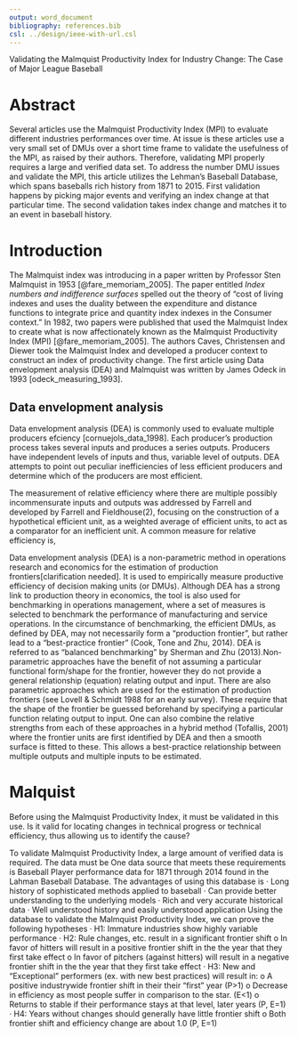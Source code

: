 ```yaml
---
output: word_document
bibliography: references.bib
csl: ../design/ieee-with-url.csl 
---
```

Validating the Malmquist Productivity Index for Industry Change:  The Case of Major League Baseball
 
# Abstract

Several articles use the Malmquist Productivity Index (MPI) to evaluate different industries performances over time. At issue is these articles use a very small set of DMUs over a short time frame to validate the usefulness of the MPI, as raised by their authors. Therefore, validating MPI properly requires a large and verified data set. To address the number DMU issues and validate the MPI, this article utilizes the Lehman’s Baseball Database, which spans baseballs rich history from 1871 to 2015. First validation happens by picking major events and verifying an index change at that particular time. The second validation takes index change and matches it to an event in baseball history. 

# Introduction 

The Malmquist index was introducing in a paper written by Professor Sten Malmquist in 1953 [@fare_memoriam_2005]. The paper entitled _Index numbers and indifference surfaces_ spelled out the theory of "cost of living indexes and uses the duality between the expenditure and distance functions to integrate price and quantity index indexes in the Consumer context." In 1982, two papers were published that used the Malmquist Index to create what is now affectionately known as the Malmquist Productivity Index (MPI) [@fare_memoriam_2005].  The authors Caves, Christensen and Diewer took the Malmquist Index and developed a producer context to construct an index of productivity change. The first article using Data envelopment analysis (DEA) and Malmquist was written by James Odeck in 1993 [odeck_measuring_1993]. 

## Data envelopment analysis

Data envelopment analysis (DEA) is commonly used to evaluate multiple producers efciency [cornuejols_data_1998]. Each producer’s production process takes several inputs and produces a series outputs. Producers have independent levels of inputs and thus, variable level of outputs. DEA attempts to point out peculiar inefficiencies of less efficient producers and determine which of the producers are most efficient. 

The measurement of relative efficiency where there are multiple possibly incommensurate inputs and outputs was addressed by Farrell and developed by Farrell and Fieldhouse(2), focusing on the construction of a hypothetical efficient unit, as a weighted average of efficient units, to act as a comparator for an inefficient unit. 
A common measure for relative efficiency is, 




Data envelopment analysis (DEA) is a non-parametric method in operations research and economics for the estimation of production frontiers[clarification needed]. It is used to empirically measure productive efficiency of decision making units (or DMUs). Although DEA has a strong link to production theory in economics, the tool is also used for benchmarking in operations management, where a set of measures is selected to benchmark the performance of manufacturing and service operations. In the circumstance of benchmarking, the efficient DMUs, as defined by DEA, may not necessarily form a “production frontier”, but rather lead to a “best-practice frontier” (Cook, Tone and Zhu, 2014). DEA is referred to as "balanced benchmarking" by Sherman and Zhu (2013).Non-parametric approaches have the benefit of not assuming a particular functional form/shape for the frontier, however they do not provide a general relationship (equation) relating output and input. There are also parametric approaches which are used for the estimation of production frontiers (see Lovell & Schmidt 1988 for an early survey). These require that the shape of the frontier be guessed beforehand by specifying a particular function relating output to input. One can also combine the relative strengths from each of these approaches in a hybrid method (Tofallis, 2001) where the frontier units are first identified by DEA and then a smooth surface is fitted to these. This allows a best-practice relationship between multiple outputs and multiple inputs to be estimated.

# Malquist

Before using the Malmquist Productivity Index, it must be validated in this use. Is it valid for locating changes in technical progress or technical efficiency, thus allowing us to identify the cause?

To validate Malmquist Productivity Index, a large amount of verified data is required. The data must be One data source that meets these requirements is Baseball Player performance data for 1871 through 2014 found in the Lahman Baseball Database.  The advantages of using this database is
·         Long history of sophisticated methods applied to baseball
·         Can provide better understanding to the underlying models
·         Rich and very accurate historical data
·         Well understood history and easily understood application
Using the database to validate the Malmquist Productivity Index, we can prove the following hypotheses
·         H1:  Immature industries show highly variable performance
·         H2: Rule changes, etc. result in a significant frontier shift
o   In favor of hitters will result in a positive frontier shift in the the year that they first take effect
o   In favor of pitchers (against hitters) will result in a negative frontier shift in the the year that they first take effect
·         H3: New and “Exceptional” performers (ex. with new best practices) will result in:
o   A positive industrywide frontier shift in their their “first” year (P>1)
o   Decrease in efficiency as most people suffer in comparison to the star. (E<1)
o   Returns to stable if their performance stays at that level, later years (P, E=1)
·         H4:  Years without changes should generally have little frontier shift
o   Both frontier shift and efficiency change are about 1.0 (P, E=1)
 


